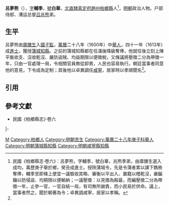 '''呂夢熊'''（{{bd|16世紀||17世紀}}），[[表字|字]]'''輔季'''，[[號|號]]'''白華'''，[[北直隸|北直隸]][[真定府|真定府]][[趙州_(河北)|趙州]][[柏鄉縣|柏鄉縣]]人<ref name=djs>民國《柏鄉縣志·卷六》：呂夢熊，字輔季，號白華，兆熊季弟，由廪膳生選入成均，萬歷庚子舉於鄉，癸丑成進士。授陝蒲城令，先是令蒲者累以課下鐫秩奪俸，輔季至即條上便宜一議驗收其略、審衡以平出入、置籍以稽乾沒，嚴鍽鑰以防侵盜、均期限以便輸納；一議壓徵：以見徵為殿最，而編壓徵二分為帶徵一年，止參一官，一官自結一局，有司無所謝責，而小民易於供命。議上，當事者然之，聞於朝著為令；卓異調咸寧，居家以孝稱。</ref>，[[明朝|明朝]]政治人物。户部侍郎、漕运总督[[吕兆熊|吕兆熊]]弟。

==生平==
呂夢熊由[[生員|廪膳生]]入[[國子監|國子監]]，[[萬曆|萬曆]]二十八年（1600年）中[[舉人|舉人]]，四十一年（1613年）成[[進士|進士]]，獲授[[蒲城縣|蒲城]][[知縣|知縣]]。之前的蒲城知縣都在任滿後降級奪俸，他就任後立刻上陳平衡收支、沒收乾沒、嚴防盜賊、均益期限以便徵稅，又條議將壓徵二分為帶徵一年，只由一官處理一局，令相關官員無從卸責，人民也容易執行。朝廷當事者同意他的意見，下令成為定制；其後他以卓異調任[[咸寧縣|咸寧]]，居家時以孝順聞名<ref name=djs/>。

==引用==
{{reflist}}

==參考文獻==
*民國《柏鄉縣志》·卷六

{{start box}}
{{s-off}}
{{s-before|[[李燁然|李燁然]]}}
{{s-title|明朝蒲城縣知縣|1615年－1616年}}
{{s-after|[[徐吉|徐吉]]}}
|-
{{s-before|[[張允登|張允登]]}}
{{s-title|明朝咸寧縣知縣|萬曆年間}}
{{s-after|[[丁流芳|丁流芳]]}}
{{end box}}

{{萬曆四十一年癸丑科殿試金榜}}

[[Category:呂姓|M]]
[[Category:柏鄉人|Category:柏鄉人]]
[[Category:明朝贡生|Category:明朝贡生]]
[[Category:萬曆二十八年庚子科舉人|Category:萬曆二十八年庚子科舉人]]
[[Category:明朝蒲城縣知縣|Category:明朝蒲城縣知縣]]
[[Category:明朝咸寧縣知縣|Category:明朝咸寧縣知縣]]